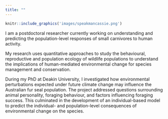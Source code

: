 ```yaml
---
title: ""
---
```


```r
knitr::include_graphics('images/speakmancassie.png')
```

I am a postdoctoral researcher currently working on understanding and predicting the population-level responses of small carnivores to human activity.

My research uses quantitative approaches to study the behavioural, reproductive and population ecology of wildlife populations to understand the implications of human-mediated environmental change for species management and conservation.

During my PhD at Deakin University, I investigated how environmental perturbations expected under future climate change may influence the Australian fur seal population. The project addressed questions surrounding animal personality, foraging behaviour, and factors influencing foraging success. This culminated in the development of an individual-based model to predict the individual- and population-level consequences of environmental change on the species.
